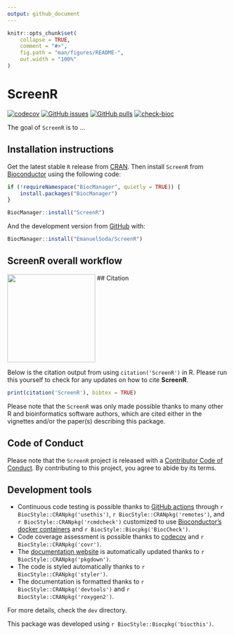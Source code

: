 ```yaml
---
output: github_document
---
```


<!-- README.md is generated from README.Rmd. Please edit that file -->

```r
knitr::opts_chunk$set(
    collapse = TRUE,
    comment = "#>",
    fig.path = "man/figures/README-",
    out.width = "100%"
)
```

# ScreenR

<!-- badges: start -->
[![codecov](https://codecov.io/gh/EmanuelSoda/ScreenR/branch/master/graph/badge.svg?token=NX5YVRP4L0)](https://codecov.io/gh/EmanuelSoda/ScreenR) [![GitHub issues](https://img.shields.io/github/issues/EmanuelSoda/ScreenR)](https://github.com/EmanuelSoda/ScreenR/issues) [![GitHub pulls](https://img.shields.io/github/issues-pr/EmanuelSoda/ScreenR)](https://github.com/EmanuelSoda/ScreenR/pulls) [![check-bioc](https://github.com/EmanuelSoda/ScreenR/workflows/check-bioc/badge.svg)](https://github.com/EmanuelSoda/ScreenR/actions)
<!-- badges: end -->

The goal of `ScreenR` is to ...

## Installation instructions

Get the latest stable `R` release from [CRAN](http://cran.r-project.org/). Then install `ScreenR` from [Bioconductor](http://bioconductor.org/) using the following code:

```r
if (!requireNamespace("BiocManager", quietly = TRUE)) {
    install.packages("BiocManager")
}

BiocManager::install("ScreenR")
```

And the development version from [GitHub](https://github.com/EmanuelSoda/ScreenR) with:

```r
BiocManager::install("EmanuelSoda/ScreenR")
```

## ScreenR overall workflow 

<img src="man/figures/Pipeline.png" align="top" height="200"/>
## Citation

Below is the citation output from using `citation('ScreenR')` in R. Please run this yourself to check for any updates on how to cite **ScreenR**.

```r
print(citation('ScreenR'), bibtex = TRUE)
```

Please note that the `ScreenR` was only made possible thanks to many other R and bioinformatics software authors, which are cited either in the vignettes and/or the paper(s) describing this package.

## Code of Conduct

Please note that the `ScreenR` project is released with a [Contributor Code of Conduct](http://bioconductor.org/about/code-of-conduct/). By contributing to this project, you agree to abide by its terms.

## Development tools

-   Continuous code testing is possible thanks to [GitHub actions](https://www.tidyverse.org/blog/2020/04/usethis-1-6-0/) through `r BiocStyle::CRANpkg('usethis')`, `r BiocStyle::CRANpkg('remotes')`, and `r BiocStyle::CRANpkg('rcmdcheck')` customized to use [Bioconductor's docker containers](https://www.bioconductor.org/help/docker/) and `r BiocStyle::Biocpkg('BiocCheck')`.
-   Code coverage assessment is possible thanks to [codecov](https://codecov.io/gh) and `r BiocStyle::CRANpkg('covr')`.
-   The [documentation website](http://EmanuelSoda.github.io/ScreenR) is automatically updated thanks to `r BiocStyle::CRANpkg('pkgdown')`.
-   The code is styled automatically thanks to `r BiocStyle::CRANpkg('styler')`.
-   The documentation is formatted thanks to `r BiocStyle::CRANpkg('devtools')` and `r BiocStyle::CRANpkg('roxygen2')`.

For more details, check the `dev` directory.

This package was developed using `r BiocStyle::Biocpkg('biocthis')`.
